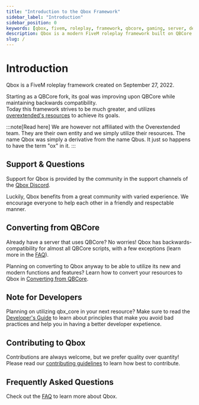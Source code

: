```yaml
---
title: "Introduction to the Qbox Framework"
sidebar_label: "Introduction"
sidebar_position: 0
keywords: [qbox, fivem, roleplay, framework, qbcore, gaming, server, development, gta5, rp, lua]
description: Qbox is a modern FiveM roleplay framework built on QBCore foundations with improved performance, security and code quality. Features backwards compatibility with most QBCore scripts while integrating overextended resources.
slug: /
---
```


# Introduction

Qbox is a FiveM roleplay framework created on September 27, 2022.

Starting as a QBCore fork, its goal was improving upon QBCore while maintaining backwards compatibility. \
Today this framework strives to be much greater, and utilizes [overextended's resources](https://github.com/overextended) to achieve its goals.

:::note[Read here]
We are however not affiliated with the Overextended team. They are their own entity and we simply utilize their resources.
The name Qbox was simply a derivative from the name Qbus. It just so happens to have the term "ox" in it.
:::

## Support & Questions

Support for Qbox is provided by the community in the support channels of the [Qbox Discord](https://discord.gg/qbox).

Luckily, Qbox benefits from a great community with varied experience.
We encourage everyone to help each other in a friendly and respectable manner.

## Converting from QBCore

Already have a server that uses QBCore? No worries!
Qbox has backwards-compatibility for almost all QBCore scripts, with a few exceptions (learn more in the [FAQ](./faq#will-my-qbcore-scripts-work-with-qbox)).

Planning on converting to Qbox anyway to be able to utilize its new and modern functions and features?
Learn how to convert your resources to Qbox in [Converting from QBCore](./converting).

## Note for Developers

Planning on utilizing qbx_core in your next resource?
Make sure to read the [Developer's Guide](./developers) to learn about principles that make you avoid bad practices and help you in having a better developer expetience.

## Contributing to Qbox

Contributions are always welcome, but we prefer quality over quantity!
Please read our [contributing guidelines](https://qbox-project.github.io/contributors) to learn how best to contribute.

## Frequently Asked Questions

Check out the [FAQ](./faq) to learn more about Qbox.
